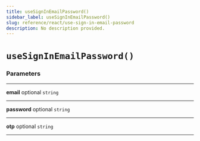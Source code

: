 ```yaml
---
title: useSignInEmailPassword()
sidebar_label: useSignInEmailPassword()
slug: reference/react/use-sign-in-email-password
description: No description provided.
---
```


# `useSignInEmailPassword()`

### Parameters

---

**<span className="parameter-name">email</span>** <span className="optional-status">optional</span> `string`

---

**<span className="parameter-name">password</span>** <span className="optional-status">optional</span> `string`

---

**<span className="parameter-name">otp</span>** <span className="optional-status">optional</span> `string`

---
